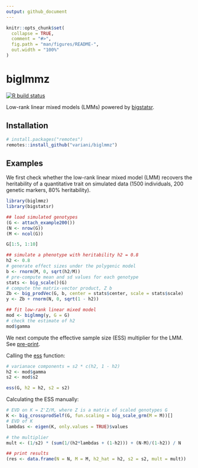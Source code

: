 ```yaml
---
output: github_document
---
```


<!-- README.md is generated from README.Rmd. Please edit that file -->

```r
knitr::opts_chunk$set(
  collapse = TRUE,
  comment = "#>",
  fig.path = "man/figures/README-",
  out.width = "100%"
)
```

# biglmmz

<!-- badges: start -->
[![R build status](https://github.com/privefl/biglmmz/workflows/R-CMD-check/badge.svg)](https://github.com/privefl/biglmmz/actions)
<!-- badges: end -->

Low-rank linear mixed models (LMMs) powered by [bigstatsr](https://github.com/privefl/bigstatsr).

## Installation

``` r
# install.packages("remotes")
remotes::install_github("variani/biglmmz")
```

## Examples

We first check whether the low-rank linear mixed model (LMM)
recovers the heritability of a quantitative trait on simulated data
(1500 individuals, 200 genetic markers, 80% heritability).

```r
library(biglmmz)
library(bigstatsr)

## load simulated genotypes
(G <- attach_example200())
(N <- nrow(G))
(M <- ncol(G))

G[1:5, 1:10]

## simulate a phenotype with heritability h2 = 0.8 
h2 <- 0.8
# generate effect sizes under the polygenic model
b <- rnorm(M, 0, sqrt(h2/M))
# pre-compute mean and sd values for each genotype
stats <- big_scale()(G) 
# compute the matrix-vector product, Z b
Zb <- big_prodVec(G, b, center = stats$center, scale = stats$scale)
y <- Zb + rnorm(N, 0, sqrt(1 - h2))

## fit low-rank linear mixed model
mod <- biglmmg(y, G = G)
# check the estimate of h2
mod$gamma 
```

We next compute the effective sample size (ESS) multiplier for the LMM.
See [pre-print](https://www.biorxiv.org/content/10.1101/2019.12.15.877217v2.full).

Calling the [ess](https://variani.github.io/biglmmz/reference/ess.html) function:

```r
# varianace components = s2 * c(h2, 1 - h2)
h2 <- mod$gamma
s2 <- mod$s2

ess(G, h2 = h2, s2 = s2)
```

Calculating the ESS manually:

```r
# EVD on K = Z'Z/M, where Z is a matrix of scaled genotypes G
K <- big_crossprodSelf(G, fun.scaling = big_scale_grm(M = M))[]
# EVD of K
lambdas <- eigen(K, only.values = TRUE)$values

# the multiplier
mult <- (1/s2) * (sum(1/(h2*lambdas + (1-h2))) + (N-M)/(1-h2)) / N

## print results
(res <- data.frame(N = N, M = M, h2_hat = h2, s2 = s2, mult = mult))
``` 

